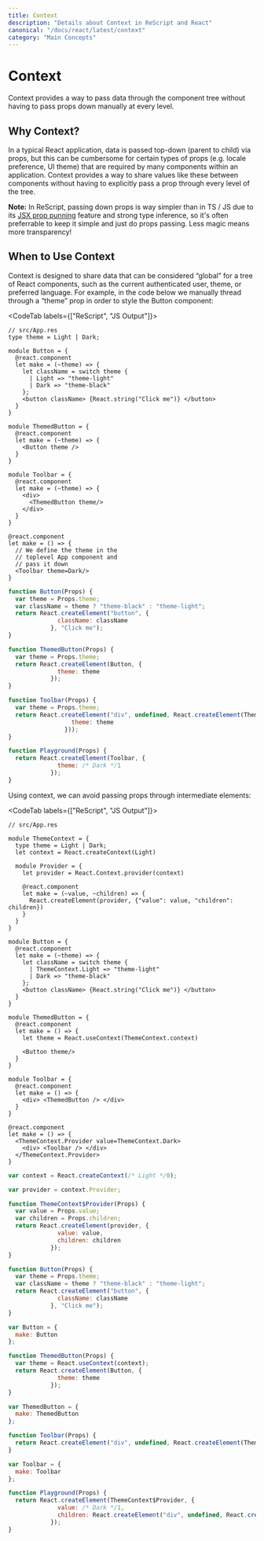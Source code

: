 ```yaml
---
title: Context
description: "Details about Context in ReScript and React"
canonical: "/docs/react/latest/context"
category: "Main Concepts"
---
```


# Context

<Intro>

Context provides a way to pass data through the component tree without having to pass props down manually at every level.

</Intro>

## Why Context?

In a typical React application, data is passed top-down (parent to child) via props, but this can be cumbersome for certain types of props (e.g. locale preference, UI theme) that are required by many components within an application. Context provides a way to share values like these between components without having to explicitly pass a prop through every level of the tree.

**Note:** In ReScript, passing down props is way simpler than in TS / JS due to its [JSX prop punning](/docs/manual/latest/jsx#punning) feature and strong type inference, so it's often preferrable to keep it simple and just do props passing. Less magic means more transparency!


## When to Use Context

Context is designed to share data that can be considered “global” for a tree of React components, such as the current authenticated user, theme, or preferred language. For example, in the code below we manually thread through a “theme” prop in order to style the Button component:

<CodeTab labels={["ReScript", "JS Output"]}>

```res
// src/App.res
type theme = Light | Dark;

module Button = {
  @react.component
  let make = (~theme) => {
    let className = switch theme {
      | Light => "theme-light"
      | Dark => "theme-black"
    };
    <button className> {React.string("Click me")} </button>
  }
}

module ThemedButton = {
  @react.component
  let make = (~theme) => {
    <Button theme />
  }
}

module Toolbar = {
  @react.component
  let make = (~theme) => {
    <div>
      <ThemedButton theme/>
    </div>
  }
}

@react.component
let make = () => {
  // We define the theme in the
  // toplevel App component and
  // pass it down
  <Toolbar theme=Dark/>
}
```

```js
function Button(Props) {
  var theme = Props.theme;
  var className = theme ? "theme-black" : "theme-light";
  return React.createElement("button", {
              className: className
            }, "Click me");
}

function ThemedButton(Props) {
  var theme = Props.theme;
  return React.createElement(Button, {
              theme: theme
            });
}

function Toolbar(Props) {
  var theme = Props.theme;
  return React.createElement("div", undefined, React.createElement(ThemedButton, {
                  theme: theme
                }));
}

function Playground(Props) {
  return React.createElement(Toolbar, {
              theme: /* Dark */1
            });
}
```
</CodeTab>

Using context, we can avoid passing props through intermediate elements:

<CodeTab labels={["ReScript", "JS Output"]}>

```res
// src/App.res

module ThemeContext = {
  type theme = Light | Dark;
  let context = React.createContext(Light)

  module Provider = {
    let provider = React.Context.provider(context)

    @react.component
    let make = (~value, ~children) => {
      React.createElement(provider, {"value": value, "children": children})
    }
  }
}

module Button = {
  @react.component
  let make = (~theme) => {
    let className = switch theme {
      | ThemeContext.Light => "theme-light"
      | Dark => "theme-black"
    };
    <button className> {React.string("Click me")} </button>
  }
}

module ThemedButton = {
  @react.component
  let make = () => {
    let theme = React.useContext(ThemeContext.context)

    <Button theme/>
  }
}

module Toolbar = {
  @react.component
  let make = () => {
    <div> <ThemedButton /> </div>
  }
}

@react.component
let make = () => {
  <ThemeContext.Provider value=ThemeContext.Dark>
    <div> <Toolbar /> </div>
  </ThemeContext.Provider>
}
```
```js
var context = React.createContext(/* Light */0);

var provider = context.Provider;

function ThemeContext$Provider(Props) {
  var value = Props.value;
  var children = Props.children;
  return React.createElement(provider, {
              value: value,
              children: children
            });
}

function Button(Props) {
  var theme = Props.theme;
  var className = theme ? "theme-black" : "theme-light";
  return React.createElement("button", {
              className: className
            }, "Click me");
}

var Button = {
  make: Button
};

function ThemedButton(Props) {
  var theme = React.useContext(context);
  return React.createElement(Button, {
              theme: theme
            });
}

var ThemedButton = {
  make: ThemedButton
};

function Toolbar(Props) {
  return React.createElement("div", undefined, React.createElement(ThemedButton, {}));
}

var Toolbar = {
  make: Toolbar
};

function Playground(Props) {
  return React.createElement(ThemeContext$Provider, {
              value: /* Dark */1,
              children: React.createElement("div", undefined, React.createElement(Toolbar, {}))
            });
}
```

</CodeTab>
